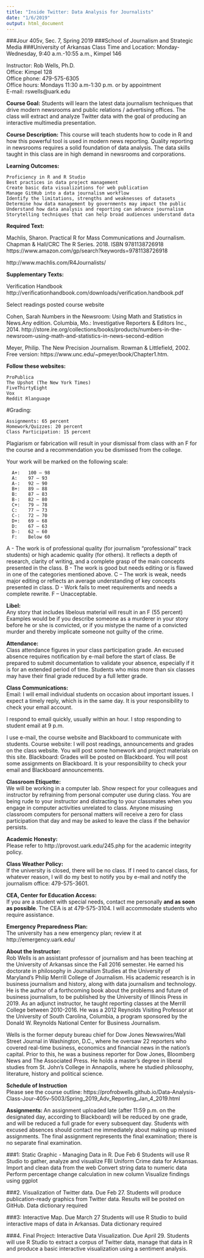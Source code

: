 ```yaml
---
title: "Inside Twitter: Data Analysis for Journalists"
date: "1/6/2019"
output: html_document
---
```


###Jour 405v, Sec. 7, Spring 2019
###School of Journalism and Strategic Media 
###University of Arkansas
Class Time and Location: Monday-Wednesday,  9:40 a.m.-10:55 a.m., Kimpel 146

Instructor: 	Rob Wells, Ph.D.  
Office: Kimpel 128  
Office phone: 479-575-6305  
Office hours: Mondays 11:30 a.m-1:30 p.m. or by appointment  
E-mail: rswells@uark.edu  

**Course Goal:** Students will learn the latest data journalism techniques that drive modern newsrooms and public relations / advertising offices. The class will extract and analyze Twitter data with the goal of producing an interactive multimedia presentation.

**Course Description:** This course will teach students how to code in R and how this powerful tool is used in modern news reporting. Quality reporting in newsrooms requires a solid foundation of data analysis. The data skills taught in this class are in high demand in newsrooms and corporations.

**Learning Outcomes:** 

    Proficiency in R and R Studio
    Best practices in data project management
    Create basic data visualizations for web publication
    Manage GitHub into a data journalism workflow
    Identify the limitations, strengths and weaknesses of datasets
    Determine how data management by governments may impact the public
    Understand how data analysis and reporting can advance journalism
    Storytelling techniques that can help broad audiences understand data


**Required Text:**    

Machlis, Sharon. Practical R for Mass Communications and Journalism. Chapman & Hall/CRC The R Series. 2018. ISBN 9781138726918
https://www.amazon.com/gp/search?keywords=9781138726918

http://www.machlis.com/R4Journalists/

**Supplementary Texts:**    

Verification Handbook 
http://verificationhandbook.com/downloads/verification.handbook.pdf

Select readings posted course website 

Cohen, Sarah Numbers in the Newsroom: Using Math and Statistics in News.Any edition. Columbia, Mo.: Investigative Reporters & Editors Inc., 2014. http://store.ire.org/collections/books/products/numbers-in-the-newsroom-using-math-and-statistics-in-news-second-edition

Meyer, Philip. The New Precision Journalism. Rowman & Littlefield, 2002. Free version: https://www.unc.edu/~pmeyer/book/Chapter1.htm.


**Follow these websites:**

    ProPublica
    The Upshot (The New York Times)
    FiveThirtyEight
    Vox 
    Reddit Rlanguage

#Grading:

    Assignments: 65 percent
    Homework/Quizzes: 20 percent
    Class Participation: 15 percent
 
Plagiarism or fabrication will result in your dismissal from class with an F for the course and a recommendation you be dismissed from the college.
 
Your work will be marked on the following scale:  
 
      A+:   100 – 98
      A:  	97 – 93
      A-: 	92 – 90
      B+:	89 – 88
      B:   	87 – 83
      B-: 	82 – 80
      C+:   79 – 78
      C:   	77 – 73
      C-:  	72 – 70
      D+:   69 – 68
      D:   	67 – 63
      D-: 	62 – 60
      F:   	Below 60
 
A - The work is of professional quality (for journalism "professional" track students) or high academic quality (for others). It reflects a depth of research, clarity of writing, and a complete grasp of the main concepts presented in the class.
B - The work is good but needs editing or is flawed in one of the categories mentioned above.
C – The work is weak, needs major editing or reflects an average understanding of key concepts presented in class.
D - Work fails to meet requirements and needs a complete rewrite.
F – Unacceptable.
 
**Libel:**  
Any story that includes libelous material will result in an F (55 percent) Examples would be if you describe someone as a murderer in your story before he or she is convicted, or if you mistype the name of a convicted murder and thereby implicate someone not guilty of the crime.
 
**Attendance:**  
Class attendance figures in your class participation grade. An excused absence requires notification by e-mail before the start of class.
Be prepared to submit documentation to validate your absence, especially if it is for an extended period of time.
Students who miss more than six classes may have their final grade reduced by a full letter grade.  

 
**Class Communications:**  
Email: I will email individual students on occasion about important issues. I expect a timely reply, which is in the same day. It is your responsibility to check your email account.
 
I respond to email quickly, usually within an hour. I stop responding to student email at 9 p.m.
 
I use e-mail, the course website and Blackboard to communicate with students.
Course website: I will post readings, announcements and grades on the class website. You will post some homework and project materials on this site.
Blackboard: Grades will be posted on Blackboard. You will post some assignments on Blackboard.
It is your responsibility to check your email and Blackboard announcements.
 
**Classroom Etiquette:**  
We will be working in a computer lab. Show respect for your colleagues and instructor by refraining from personal computer use during class. You are being rude to your instructor and distracting to your classmates when you engage in computer activities unrelated to class. Anyone misusing classroom computers for personal matters will receive a zero for class participation that day and may be asked to leave the class if the behavior persists.
 
**Academic Honesty:**  
Please refer to  http://provost.uark.edu/245.php for the academic integrity policy.
 
**Class Weather Policy:**  
If the university is closed, there will be no class. If I need to cancel class, for whatever reason, I will do my best to notify you by e-mail and notify the journalism office: 479-575-3601. 
 
**CEA, Center for Education Access:**  
If you are a student with special needs, contact me personally **and as soon as possible**. The CEA is at 479-575-3104. I will accommodate students who require assistance.
 
**Emergency Preparedness Plan:**  
The university has a new emergency plan; review it at http://emergency.uark.edu/
 
**About the Instructor:**  
Rob Wells is an assistant professor of journalism and has been teaching at the University of Arkansas since the Fall 2016 semester. He earned his doctorate in philosophy in Journalism Studies at the University of Maryland's Philip Merrill College of Journalism. His academic research is in business journalism and history, along with data journalism and technology. He is the author of a forthcoming book about the problems and future of business journalism, to be published by the University of Illinois Press in 2019. As an adjunct instructor, he taught reporting classes at the Merrill College between 2010-2016. He was a 2012 Reynolds Visiting Professor at the University of South Carolina, Columbia, a program sponsored by the Donald W. Reynolds National Center for Business Journalism.  
 
Wells is the former deputy bureau chief for Dow Jones Newswires/Wall Street Journal in Washington, D.C., where he oversaw 22 reporters who covered real-time business, economics and financial news in the nation's capital. Prior to this, he was a business reporter for Dow Jones, Bloomberg News and The Associated Press. He holds a master's degree in liberal studies from St. John's College in Annapolis, where he studied philosophy, literature, history and political science.   

**Schedule of Instruction**  
Please see the course outline: https://profrobwells.github.io/Data-Analysis-Class-Jour-405v-5003/Spring_2019_Adv_Reporting_Jan_4_2019.html


**Assignments: **
An assignment uploaded late (after 11:59 p.m. on the designated day, according to Blackboard) will be reduced by one grade, and will be reduced a full grade for every subsequent day.
Students with excused absences should contact me immediately about making up missed assignments. The final assignment represents the final examination; there is no separate final examination.

###1: Static Graphic - Managing Data in R.   Due Feb 6
Students will use R Studio to gather, analyze and visualize FBI Uniform Crime data for Arkansas. 
  Import and clean data from the web
  Convert string data to numeric data
  Perform percentage change calculation in new column
  Visualize findings using ggplot


###2. Visualization of Twitter data.  Due Feb 27.
Students will produce publication-ready graphics from Twitter data. Results will be posted on GitHub. Data dictionary required


###3: Interactive Map. Due March 27
Students will use R Studio to build interactive maps of data in Arkansas. Data dictionary required


###4. Final Project: Interactive Data Visualization. Due April 29.
Students will use R Studio to extract a corpus of Twitter data, manage that data in R and produce a basic interactive visualization using a sentiment analysis. 


